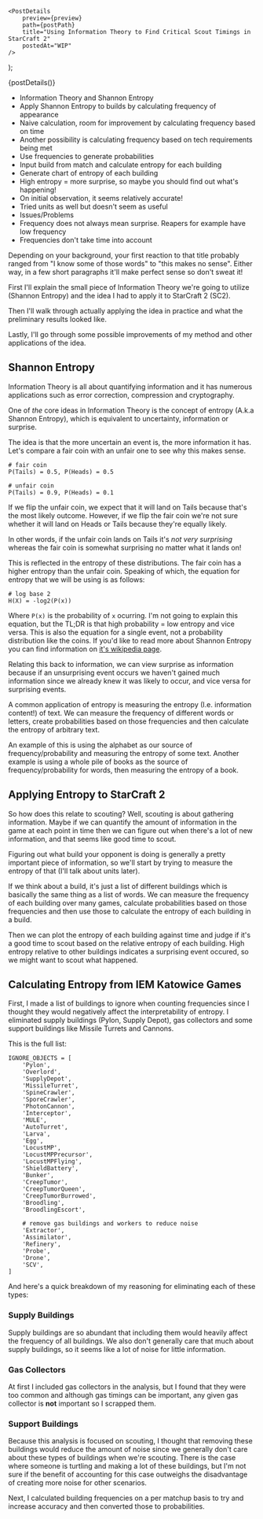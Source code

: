 

    <PostDetails
        preview={preview}
        path={postPath}
        title="Using Information Theory to Find Critical Scout Timings in StarCraft 2"
        postedAt="WIP"
    />
);

<Fragment>{postDetails()}</Fragment>

- Information Theory and Shannon Entropy
- Apply Shannon Entropy to builds by calculating frequency of appearance
 - Naive calculation, room for improvement by calculating frequency based on time
 - Another possibility is calculating frequency based on tech requirements being met
- Use frequencies to generate probabilities
- Input build from match and calculate entropy for each building
- Generate chart of entropy of each building
- High entropy = more surprise, so maybe you should find out what's happening!
- On initial observation, it seems relatively accurate!
- Tried units as well but doesn't seem as useful
- Issues/Problems
 - Frequency does not always mean surprise. Reapers for example have low frequency
 - Frequencies don't take time into account

Depending on your background, your first reaction to that title probably ranged from "I know some of those words"
to "this makes no sense". Either way, in a few short paragraphs it'll make perfect sense so don't sweat it!

First I'll explain the small piece of Information Theory we're going to utilize
(Shannon Entropy) and the idea I had to apply it to StarCraft 2 (SC2).

Then I'll walk through actually applying the idea in practice and what the preliminary
results looked like.

Lastly, I'll go through some possible improvements of my method and other applications of the idea.

## Shannon Entropy

Information Theory is all about quantifying information and it has numerous applications such
as error correction, compression and cryptography.

One of *the* core ideas in Information Theory is the concept of entropy (A.k.a Shannon Entropy),
which is equivalent to uncertainty, information or surprise.

The idea is that the more uncertain an event is, the more information it has. Let's compare
a fair coin with an unfair one to see why this makes sense.

    # fair coin
    P(Tails) = 0.5, P(Heads) = 0.5

    # unfair coin
    P(Tails) = 0.9, P(Heads) = 0.1

If we flip the unfair coin, we expect that it will land on Tails because that's the most likely
outcome. However, if we flip the fair coin we're not sure whether it will land on Heads or Tails
because they're equally likely.

In other words, if the unfair coin lands on Tails it's *not very surprising* whereas the fair
coin is somewhat surprising no matter what it lands on!

This is reflected in the entropy of these distributions. The fair coin has a higher entropy than
the unfair coin. Speaking of which, the equation for entropy that we will be using is as follows:

    # log base 2
    H(X) = -log2(P(x))

Where `P(x)` is the probability of `x` ocurring. I'm not going to explain this equation, but the TL;DR
is that high probability = low entropy and vice versa. This is also the equation for a single
event, not a probability distribution like the coins. If you'd like to read more about Shannon Entropy
you can find information on [it's wikipedia page](https://en.wikipedia.org/wiki/Entropy_(information_theory)).

Relating this back to information, we can view surprise as information because if an unsurprising
event occurs we haven't gained much information since we already knew it was likely to occur, and vice
versa for surprising events.

A common application of entropy is measuring the entropy (I.e. information content!) of text.
We can measure the frequency of different words or letters, create probabilities based on those frequencies
and then calculate the entropy of arbitrary text.

An example of this is using the alphabet as our source of frequency/probability and measuring
the entropy of some text. Another example is using a whole pile of books as the source
of frequency/probability for words, then measuring the entropy of a book.

## Applying Entropy to StarCraft 2

So how does this relate to scouting? Well, scouting is about gathering information.
Maybe if we can quantify the amount of information in the game at each point in time then we
can figure out when there's a lot of new information, and that seems like good time to scout.

Figuring out what build your opponent is doing is generally a pretty important piece of
information, so we'll start by trying to measure the entropy of that (I'll talk about units later).

If we think about a build, it's just a list of different buildings which is basically the same
thing as a list of words. We can measure the frequency of each building over many games,
calculate probabilities based on those frequencies and then use those to calculate the
entropy of each building in a build.

Then we can plot the entropy of each building against time and judge if it's a good time to scout
based on the relative entropy of each building. High entropy relative to other buildings
indicates a surprising event occured, so we might want to scout what happened.

## Calculating Entropy from IEM Katowice Games

First, I made a list of buildings to ignore when counting frequencies since I thought they would
negatively affect the interpretability of entropy. I eliminated supply buildings (Pylon, Supply Depot),
gas collectors and some support buildings like Missile Turrets and Cannons.

This is the full list:

    IGNORE_OBJECTS = [
        'Pylon',
        'Overlord',
        'SupplyDepot',
        'MissileTurret',
        'SpineCrawler',
        'SporeCrawler',
        'PhotonCannon',
        'Interceptor',
        'MULE',
        'AutoTurret',
        'Larva',
        'Egg',
        'LocustMP',
        'LocustMPPrecursor',
        'LocustMPFlying',
        'ShieldBattery',
        'Bunker',
        'CreepTumor',
        'CreepTumorQueen',
        'CreepTumorBurrowed',
        'Broodling',
        'BroodlingEscort',

        # remove gas buildings and workers to reduce noise
        'Extractor',
        'Assimilator',
        'Refinery',
        'Probe',
        'Drone',
        'SCV',
    ]

And here's a quick breakdown of my reasoning for eliminating each of these types:

### Supply Buildings

Supply buildings are so abundant that including them would heavily affect the frequency of all
buildings. We also don't generally care that much about supply buildings, so it seems like a lot
of noise for little information.

### Gas Collectors

At first I included gas collectors in the analysis, but I found that they were too common and
although gas timings can be important, any given gas collector is **not** important so I scrapped them.

### Support Buildings

Because this analysis is focused on scouting, I thought that removing these buildings would reduce
the amount of noise since we generally don't care about these types of buildings when we're scouting.
There is the case where someone is turtling and making a lot of these buildings, but I'm not
sure if the benefit of accounting for this case outweighs the disadvantage of creating more noise
for other scenarios.

Next, I calculated building frequencies on a per matchup basis to try and increase accuracy and
then converted those to probabilities.

